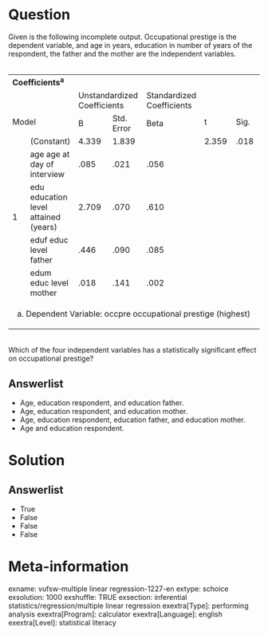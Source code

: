 Question
========
Given is the following incomplete output. Occupational prestige is the
dependent variable, and age in years, education in number of years of
the respondent, the father and the mother are the independent
variables.  
   
  

<table class="fr-alternate-rows tvcss_2 tvcss_3" style="width:100%;">
<colgroup>
<col style="width: 14%" />
<col style="width: 14%" />
<col style="width: 14%" />
<col style="width: 14%" />
<col style="width: 14%" />
<col style="width: 14%" />
<col style="width: 14%" />
</colgroup>
<tbody>
<tr class="odd">
<td colspan="7"
class="tvcss_4 tvcss_5"><strong>Coefficients</strong><sup><strong>a</strong></sup><br />
</td>
</tr>
<tr class="even">
<td colspan="2" rowspan="2" class="tvcss_6"><br />
<br />
Model<br />
</td>
<td colspan="2" class="tvcss_7 tvcss_5">Unstandardized
Coefficients<br />
</td>
<td class="tvcss_8 tvcss_5">Standardized Coefficients<br />
</td>
<td rowspan="2" class="tvcss_9 tvcss_5"><br />
<br />
t<br />
</td>
<td rowspan="2" class="tvcss_10 tvcss_5"><br />
<br />
Sig.<br />
</td>
</tr>
<tr class="odd">
<td class="tvcss_11 tvcss_5">B<br />
</td>
<td class="tvcss_12 tvcss_5">Std. Error<br />
</td>
<td class="tvcss_13 tvcss_5">Beta<br />
</td>
</tr>
<tr class="even">
<td rowspan="5" class="tvcss_14 tvcss_15">1<br />
</td>
<td class="tvcss_16">(Constant)<br />
</td>
<td class="tvcss_11 tvcss_5">4.339<br />
</td>
<td class="tvcss_12 tvcss_5">1.839<br />
</td>
<td class="tvcss_13 tvcss_5"><br />
</td>
<td class="tvcss_17 tvcss_5">2.359<br />
</td>
<td class="tvcss_18 tvcss_5">.018<br />
</td>
</tr>
<tr class="odd">
<td class="tvcss_16">age age at day of interview<br />
</td>
<td class="tvcss_11 tvcss_5">.085<br />
</td>
<td class="tvcss_12 tvcss_5">.021<br />
</td>
<td class="tvcss_13 tvcss_5">.056<br />
</td>
<td class="tvcss_17"><br />
</td>
<td class="tvcss_18"><br />
</td>
</tr>
<tr class="even">
<td class="tvcss_16">edu education level attained (years)<br />
</td>
<td class="tvcss_11 tvcss_5">2.709<br />
</td>
<td class="tvcss_12 tvcss_5">.070<br />
</td>
<td class="tvcss_13 tvcss_5">.610<br />
</td>
<td class="tvcss_17"><br />
</td>
<td class="tvcss_18"><br />
</td>
</tr>
<tr class="odd">
<td class="tvcss_16">eduf educ level father<br />
</td>
<td class="tvcss_11 tvcss_5">.446<br />
</td>
<td class="tvcss_12 tvcss_5">.090<br />
</td>
<td class="tvcss_13 tvcss_5">.085<br />
</td>
<td class="tvcss_17"><br />
</td>
<td class="tvcss_18"><br />
</td>
</tr>
<tr class="even">
<td class="tvcss_16">edum educ level mother<br />
</td>
<td class="tvcss_11 tvcss_5">.018<br />
</td>
<td class="tvcss_12 tvcss_5">.141<br />
</td>
<td class="tvcss_13 tvcss_5">.002<br />
</td>
<td class="tvcss_17"><br />
</td>
<td class="tvcss_18"><br />
</td>
</tr>
<tr class="odd">
<td colspan="7" class="tvcss_4">a. Dependent Variable: occpre
occupational prestige (highest)<br />
</td>
</tr>
</tbody>
</table>

   
Which of the four independent variables has a statistically significant
effect on occupational prestige?

Answerlist
----------
* Age, education respondent, and education father.
* Age, education respondent, and education mother.
* Age, education respondent, education father, and education mother.
* Age and education respondent.

Solution
========










Answerlist
----------
* True
* False
* False
* False

Meta-information
================
exname: vufsw-multiple linear regression-1227-en
extype: schoice
exsolution: 1000
exshuffle: TRUE
exsection: inferential statistics/regression/multiple linear regression
exextra[Type]: performing analysis
exextra[Program]: calculator
exextra[Language]: english
exextra[Level]: statistical literacy

